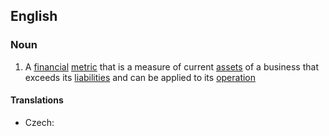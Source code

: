 ==English==

===Noun===
{{wikipedia}}
{{en-noun|-}}

# {{lb|en|business|accounting}} A [[financial]] [[metric]] that is a measure of current [[asset]]s of a business that exceeds its [[liability|liabilities]] and can be applied to its [[operation]]

====Translations====
{{trans-top|current assets minus current liabilities}}
* Czech: {{t|cs|pracovní kapitál|m}}
{{trans-mid}}
{{trans-bottom}}